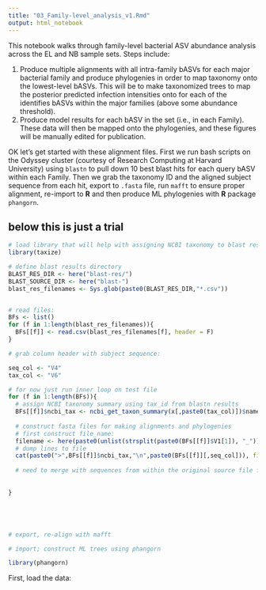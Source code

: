 ```yaml
---
title: "03_Family-level_analysis_v1.Rmd"
output: html_notebook
---
```


This notebook walks through family-level bacterial ASV abundance analysis across the EL and NB sample sets. Steps include:

1. Produce multiple alignments with all intra-family bASVs for each major bacterial family and produce phylogenies in order to map taxonomy onto the lowest-level bASVs. This will be to make taxonomized trees to map the posterior predicted infection intensities onto for each of the identifies bASVs within the major families (above some abundance threshold). 
2. Produce model results for each bASV in the set (i.e., in each Family). These data will then be mapped onto the phylogenies, and these figures will be manually edited for publication.

OK let's get started with these alignment files. First we run bash scripts on the Odyssey cluster (courtesy of Research Computing at Harvard University) using `blastn` to pull down 10 best blast hits for each query bASV within each Family. Then we grab the taxonomy ID and the aligned subject sequence from each hit, export to `.fasta` file, run `mafft` to ensure proper alignment, re-import to **R** and then produce ML phylogenies with **R** package `phangorn`. 

## below this is just a trial
```r
# load library that will help with assigning NCBI taxonomy to blast results
library(taxize)

# define blast results directory
BLAST_RES_DIR <- here("blast-res/")
BLAST_SOURCE_DIR <- here("blast-")
blast_res_filenames <- Sys.glob(paste0(BLAST_RES_DIR,"*.csv"))


# read files:
BFs <- list()
for (f in 1:length(blast_res_filenames)){
  BFs[[f]] <- read.csv(blast_res_filenames[f], header = F)
}

# grab column header with subject sequence:

seq_col <- "V4"
tax_col <- "V6"

# for now just run inner loop on test file
for (f in 1:length(BFs)){
  # assign NCBI taxonomy summary using tax_id from blastn results
  BFs[[f]]$ncbi_tax <- ncbi_get_taxon_summary(x[,paste0(tax_col)])$name
  
  # construct fasta files for making alignments and phylogenies
  # first construct file_name:
  filename <- here(paste0(unlist(strsplit(paste0(BFs[[f]]$V1[1]), "_"))[1],"_hits.fasta"))
  # dump lines to file
  cat(paste0(">",BFs[[f]]$ncbi_tax,"\n",paste0(BFs[[f]][,seq_col])), file = filename, sep = "\n")
  
  # need to merge with sequences from within the original source file for alignment and phylogeny:
  
  
}





# export, re-align with mafft

# import; construct ML trees using phangorn

```


```r
library(phangorn)
```

First, load the data:
```r

```

